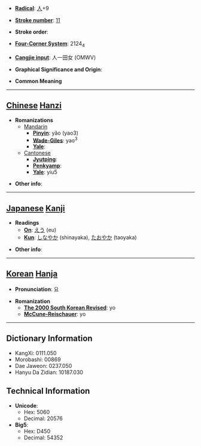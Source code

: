 * '''[[Wiktionary:Chinese radical index| Radical]]''': [[Wiktionary:Chinese radical index 人|人]]+9

* '''[[Wiktionary:Chinese total strokes index|Stroke number]]''': [[Wiktionary:Chinese total strokes index 11|11]]

* '''Stroke order''': 

* '''[[Wiktionary:Chinese four corner index|Four-Corner System]]''': 2124<sub>4</sub>

* '''[[Wiktionary:Chinese Cangjie index|Cangjie input]]''': 人一田女 (OMWV)

* '''Graphical Significance and Origin''': 

* '''Common Meaning'''

----

== [[Chinese]] [[Hanzi]] ==

* '''Romanizations'''
** [[Mandarin]]
*** '''[[Pinyin]]''': yǎo (yao3)
*** '''[[Wade-Giles]]''': yao<sup>3</sup>
*** '''[[Yale]]''': 
**[[Cantonese]]
***'''[[Jyutping]]''':
***'''[[Penkyamp]]''': 
***'''[[Yale]]''': yiu5

* '''Other info''': 

----

== [[Japanese]] [[Kanji]] ==

* '''Readings'''
** '''[[On]]''': [[えう]] (eu)
** '''[[Kun]]''': [[しなやか]] (shinayaka), [[たおやか]] (taoyaka)

* '''Other info''':  

----

== [[Korean]] [[Hanja]] ==

* '''Pronunciation''': 요

* '''Romanization'''
** '''[[The 2000 South Korean Revised Romanization|The 2000 South Korean Revised]]''': yo
** '''[[McCune-Reischauer]]''': yo

----

== Dictionary Information ==

* KangXi: 0111.050
* Morobashi: 00869
* Dae Jaweon: 0237.050
* Hanyu Da Zidian: 10187.030

== Technical Information ==

* '''Unicode''':
** Hex: 5060
** Decimal: 20576
* '''Big5''':
** Hex: D450
** Decimal: 54352